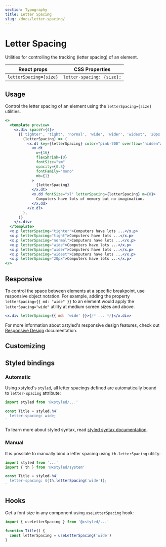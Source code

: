 ```yaml
---
section: Typography
title: Letter Spacing
slug: /docs/letter-spacing/
---
```


# Letter Spacing

Utilities for controlling the tracking (letter spacing) of an element.

<carbon-ad />

| React props            | CSS Properties            |
| ---------------------- | ------------------------- |
| `letterSpacing={size}` | `letter-spacing: {size};` |

## Usage

Control the letter spacing of an element using the `letterSpacing={size}` utilities.

```jsx preview color=pink
<>
  <template preview>
    <x.div spaceY={4}>
      {['tighter', 'tight', 'normal', 'wide', 'wider', 'widest', '20px'].map(
        (letterSpacing) => (
          <x.dl key={letterSpacing} color="pink-700" overflow="hidden">
            <x.dt
              w={16}
              flexShrink={0}
              fontSize="sm"
              opacity={0.8}
              fontFamily="mono"
              mb={1}
            >
              {letterSpacing}
            </x.dt>
            <x.dd fontSize="xl" letterSpacing={letterSpacing} m={0}>
              Computers have lots of memory but no imagination.
            </x.dd>
          </x.dl>
        ),
      )}
    </x.div>
  </template>
  <x.p letterSpacing="tighter">Computers have lots ...</x.p>
  <x.p letterSpacing="tight">Computers have lots ...</x.p>
  <x.p letterSpacing="normal">Computers have lots ...</x.p>
  <x.p letterSpacing="wide">Computers have lots ...</x.p>
  <x.p letterSpacing="wider">Computers have lots ...</x.p>
  <x.p letterSpacing="widest">Computers have lots ...</x.p>
  <x.p letterSpacing="20px">Computers have lots ...</x.p>
</>
```

## Responsive

To control the space between elements at a specific breakpoint, use responsive object notation. For example, adding the property `letterSpacing={{ md: "wide" }}` to an element would apply the `letterSpacing="wide"` utility at medium screen sizes and above.

```jsx
<x.div letterSpacing={{ md: 'wide' }}>{/* ... */}</x.div>
```

For more information about xstyled's responsive design features, check out [Responsive Design](/docs/responsive-design/) documentation.

## Customizing


<CustomizeLetterSpacings />

## Styled bindings

### Automatic

Using xstyled's `styled`, all letter spacings defined are automatically bound to `letter-spacing` attribute:

```js
import styled from '@xstyled/...'

const Title = styled.h4`
  letter-spacing: wide;
`
```

To learn more about styled syntax, read [styled syntax documentation](/docs/magic-styled-components/).

### Manual

It is possible to manually bind a letter spacing using `th.letterSpacing` utility:

```js
import styled from '...'
import { th } from '@xstyled/system'

const Title = styled.h4`
  letter-spacing: ${th.letterSpacing('wide')};
`
```

## Hooks

Get a font size in any component using `useLetterSpacing` hook:

```js
import { useLetterSpacing } from '@xstyled/...'

function Title() {
  const letterSpacing = useLetterSpacing('wide')
}
```

